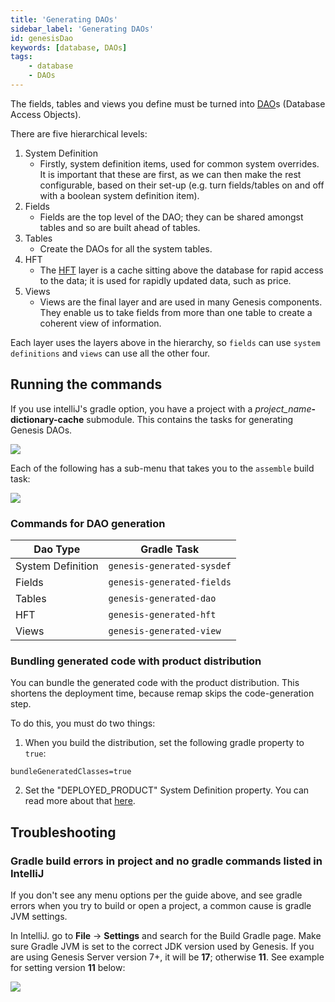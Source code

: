 ```yaml
---
title: 'Generating DAOs'
sidebar_label: 'Generating DAOs'
id: genesisDao
keywords: [database, DAOs]
tags:
    - database
    - DAOs
---
```


The fields, tables and views you define must be turned into [DAO](../../../getting-started/glossary/glossary/#dao)s (Database Access Objects).

There are five hierarchical levels:

1. System Definition
    - Firstly, system definition items, used for common system overrides. It is important that these are first, as we can then make the rest configurable, based on their set-up (e.g. turn fields/tables on and off with a boolean system definition item).
2. Fields
    - Fields are the top level of the DAO; they can be shared amongst tables and so are built ahead of tables.
3. Tables
    - Create the DAOs for all the system tables.
4. HFT
    - The [HFT](../../../getting-started/glossary/glossary/#hft) layer is a cache sitting above the database for rapid access to the data; it is used for rapidly updated data, such as price.
5. Views
    - Views are the final layer and are used in many Genesis components. They enable us to take fields from more than one table to create a coherent view of information. 

Each layer uses the layers above in the hierarchy, so `fields` can use `system definitions` and `views` can use all the other four.

## Running the commands

If you use intelliJ's gradle option, you have a project with a _project_name_**-dictionary-cache** submodule. This contains the tasks for generating Genesis DAOs.

![](/img/gradle-intellij-menu.png)

Each of the following has a sub-menu that takes you to the `assemble` build task:

![](/img/gradle-intellij-assemble.png)

### Commands for DAO generation

|Dao Type|Gradle Task|
|--|--|
|System Definition|`genesis-generated-sysdef`|
|Fields|`genesis-generated-fields`|
|Tables|`genesis-generated-dao`|
|HFT|`genesis-generated-hft`|
|Views|`genesis-generated-view`|

### Bundling generated code with product distribution

You can bundle the generated code with the product distribution. This shortens the deployment time, because remap skips the code-generation step.

To do this, you must do two things:

1. When you build the distribution, set the following gradle property to `true`:

```properties
bundleGeneratedClasses=true
```

2. Set the "DEPLOYED_PRODUCT" System Definition property. You can read more about that [here](../../../server/configuring-runtime/system-definitions/#items-defined).

## Troubleshooting

### Gradle build errors in project and no gradle commands listed in IntelliJ 

If you don't see any menu options per the guide above, and see gradle errors when you try to build or open a project, a common cause is gradle JVM settings.

In IntelliJ. go to **File** -> **Settings** and search for the Build Gradle page. Make sure Gradle JVM is set to the correct JDK version used by Genesis. If you are using Genesis Server version 7+, it will be **17**; otherwise **11**. See example for setting version **11** below:

![](/img/gradle-jvm-version.png)
